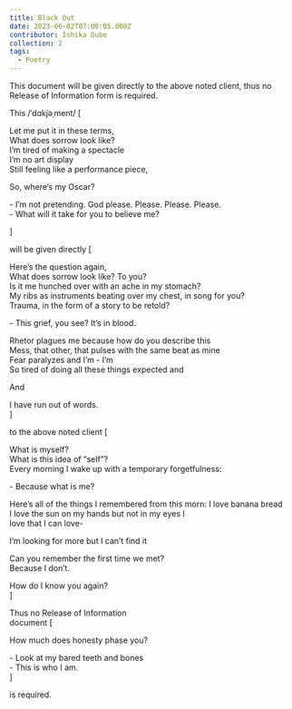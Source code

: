 ```yaml
---
title: Black Out
date: 2023-06-02T07:00:05.000Z
contributor: Ishika Dube
collection: 2
tags:
  - Poetry
---
```


This document will be given directly to the above noted client, thus no Release of Information form is required. 

This /ˈdɑkjəˌment/ \[ 

Let me put it in these terms,<br />
What does sorrow look like?<br />
I’m tired of making a spectacle<br />
I’m no art display<br />
Still feeling like a performance piece,<br />

So, where’s my Oscar? 

\- I’m not pretending. God please. Please. Please. Please.<br />
\- What will it take for you to believe me? 

]

will be given directly \[ 

Here’s the question again,<br />
What does sorrow look like? To you?<br />
Is it me hunched over with an ache in my stomach?<br />
My ribs as instruments beating over my chest, in song for you?<br />
Trauma, in the form of a story to be retold? 

\- This grief, you see? It’s in blood. 

Rhetor plagues me because how do you describe this<br />
Mess, that other, that pulses with the same beat as mine<br />
Fear paralyzes and I’m - I’m<br />
So tired of doing all these things expected and<br />

And 

I have run out of words.<br />
]

to the above noted client \[ 

What is myself?<br />
What is this idea of “self”?<br />
Every morning I wake up with a temporary forgetfulness:<br />

\- Because what is me? 

Here’s all of the things I remembered from this morn: I love banana bread<br />
I love the sun on my hands but not in my eyes I<br />
love that I can love-

I’m looking for more but I can’t find it

Can you remember the first time we met?<br />
Because I don’t. 

How do I know you again? <br />
]

Thus no Release of Information<br /> document \[ 

How much does honesty phase you? 

\- Look at my bared teeth and bones<br />
\- This is who I am.<br />
]

is required.
